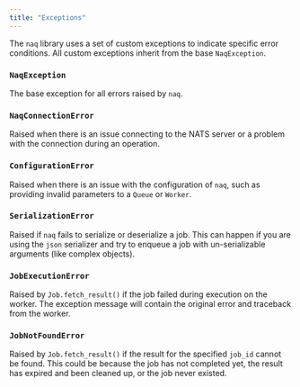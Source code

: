 ```yaml
---
title: "Exceptions"
---
```


The `naq` library uses a set of custom exceptions to indicate specific error conditions. All custom exceptions inherit from the base `NaqException`.

### `NaqException`

The base exception for all errors raised by `naq`.

### `NaqConnectionError`

Raised when there is an issue connecting to the NATS server or a problem with the connection during an operation.

### `ConfigurationError`

Raised when there is an issue with the configuration of `naq`, such as providing invalid parameters to a `Queue` or `Worker`.

### `SerializationError`

Raised if `naq` fails to serialize or deserialize a job. This can happen if you are using the `json` serializer and try to enqueue a job with un-serializable arguments (like complex objects).

### `JobExecutionError`

Raised by `Job.fetch_result()` if the job failed during execution on the worker. The exception message will contain the original error and traceback from the worker.

### `JobNotFoundError`

Raised by `Job.fetch_result()` if the result for the specified `job_id` cannot be found. This could be because the job has not completed yet, the result has expired and been cleaned up, or the job never existed.